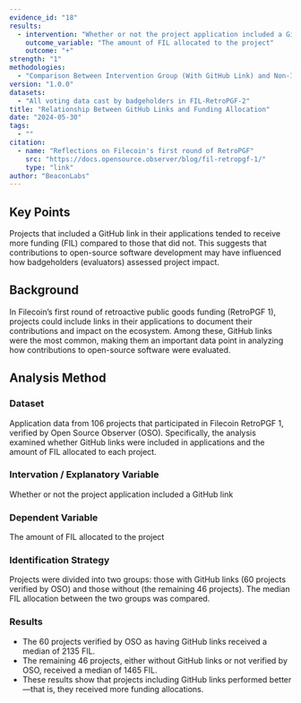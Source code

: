 ```yaml
---
evidence_id: "18"
results:
  - intervention: "Whether or not the project application included a GitHub link"
    outcome_variable: "The amount of FIL allocated to the project"
    outcome: "+"
strength: "1"
methodologies:
  - "Comparison Between Intervention Group (With GitHub Link) and Non-Intervention Group (Without GitHub Link)"
version: "1.0.0"
datasets:
  - "All voting data cast by badgeholders in FIL-RetroPGF-2"
title: "Relationship Between GitHub Links and Funding Allocation"
date: "2024-05-30"
tags:
  - ""
citation:
  - name: "Reflections on Filecoin's first round of RetroPGF"
    src: "https://docs.opensource.observer/blog/fil-retropgf-1/"
    type: "link"
author: "BeaconLabs"
---
```


## Key Points

Projects that included a GitHub link in their applications tended to receive more funding (FIL) compared to those that did not. This suggests that contributions to open-source software development may have influenced how badgeholders (evaluators) assessed project impact.

## Background

In Filecoin’s first round of retroactive public goods funding (RetroPGF 1), projects could include links in their applications to document their contributions and impact on the ecosystem. Among these, GitHub links were the most common, making them an important data point in analyzing how contributions to open-source software were evaluated.

## Analysis Method

### Dataset

Application data from 106 projects that participated in Filecoin RetroPGF 1, verified by Open Source Observer (OSO). Specifically, the analysis examined whether GitHub links were included in applications and the amount of FIL allocated to each project.

### Intervation / Explanatory Variable

Whether or not the project application included a GitHub link

### Dependent Variable

The amount of FIL allocated to the project

### Identification Strategy

Projects were divided into two groups: those with GitHub links (60 projects verified by OSO) and those without (the remaining 46 projects). The median FIL allocation between the two groups was compared.

### Results

- The 60 projects verified by OSO as having GitHub links received a median of 2135 FIL.
- The remaining 46 projects, either without GitHub links or not verified by OSO, received a median of 1465 FIL.
- These results show that projects including GitHub links performed better—that is, they received more funding allocations.
